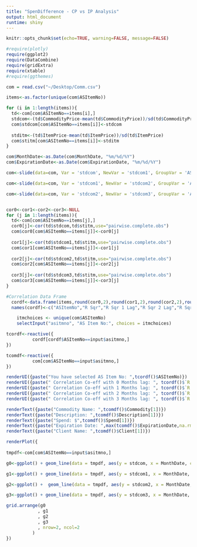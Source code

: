 ```yaml
---
title: "SpenDifference - CP vs IP Analysis"
output: html_document
runtime: shiny
---
```


```r
knitr::opts_chunk$set(echo=TRUE, warning=FALSE, message=FALSE)
```

```r
#require(plotly)
require(ggplot2)
require(DataCombine)
require(gridExtra)
require(xtable)
#require(ggthemes)
```


```r
com = read.csv("~/Desktop/Comm.csv")

items<-as.factor(unique(com$ASItemNo))

for (i in 1:length(items)){
  td<-com[com$ASItemNo==items[i],]
  stdcom<-(td$CommodityPrice-mean(td$CommodityPrice))/sd(td$CommodityPrice)
  com$stdcom[com$ASItemNo==items[i]]<-stdcom
  
  stditm<-(td$ItemPrice-mean(td$ItemPrice))/sd(td$ItemPrice)
  com$stitm[com$ASItemNo==items[i]]<-stditm
}

com$MonthDate<-as.Date(com$MonthDate, "%m/%d/%Y")
com$ExpirationDate<-as.Date(com$ExpirationDate, "%m/%d/%Y")

com<-slide(data=com, Var = 'stdcom', NewVar = 'stdcom1', GroupVar = 'ASItemNo', slideBy = -1)

com<-slide(data=com, Var = 'stdcom1', NewVar = 'stdcom2', GroupVar = 'ASItemNo', slideBy = -1)

com<-slide(data=com, Var = 'stdcom2', NewVar = 'stdcom3', GroupVar = 'ASItemNo', slideBy = -1)


cor0<-cor1<-cor2<-cor3<-NULL
for (j in 1:length(items)){
  td<-com[com$ASItemNo==items[j],]
  cor0[j]<-cor(td$stdcom,td$stitm,use="pairwise.complete.obs")
  com$cor0[com$ASItemNo==items[j]]<-cor0[j]
  
  cor1[j]<-cor(td$stdcom1,td$stitm,use="pairwise.complete.obs")
  com$cor1[com$ASItemNo==items[j]]<-cor1[j]
  
  cor2[j]<-cor(td$stdcom2,td$stitm,use="pairwise.complete.obs")
  com$cor2[com$ASItemNo==items[j]]<-cor2[j]
  
  cor3[j]<-cor(td$stdcom3,td$stitm,use="pairwise.complete.obs")
  com$cor3[com$ASItemNo==items[j]]<-cor3[j]
}

#Correlation Data Frame 
  cordf<-data.frame(items,round(cor0,2),round(cor1,2),round(cor2,2),round(cor3,2))
  names(cordf)<-c("ASItemNo","R Sqr","R Sqr 1 Lag","R Sqr 2 Lag","R Sqr 3 Lag")
```

```r
    itmchoices <- unique(com$ASItemNo)
    selectInput("asitmno", "AS Item No:", choices = itmchoices)
```


```r
tcordf<-reactive({ 
          cordf[cordf$ASItemNo==input$asitmno,]
})
```


```r
tcomdf<-reactive({ 
          com[com$ASItemNo==input$asitmno,]
})
```


```r
renderUI({paste("You have selected AS Item No: ",tcordf()$ASItemNo)})
renderUI({paste(" Correlation Co-eff with 0 Months lag: ", tcordf()$`R Sqr`)})
renderUI({paste(" Correlation Co-eff with 1 Months lag: ", tcordf()$`R Sqr 1 Lag`)})
renderUI({paste(" Correlation Co-eff with 2 Months lag: ", tcordf()$`R Sqr 2 Lag`)})
renderUI({paste(" Correlation Co-eff with 3 Months lag: ", tcordf()$`R Sqr 3 Lag`)})
```

```r
renderText({paste("Commodity Name: ",tcomdf()$Commodity[1])})
renderText({paste("Description: ",tcomdf()$Description[1])})
renderText({paste("Spend: $",tcomdf()$Spend[1])})
renderText({paste("Expiration Date: ",max(tcomdf()$ExpirationDate,na.rm = TRUE))})
renderText({paste("Client Name: ",tcomdf()$Client[1])})
```


```r
renderPlot({
  
tmpdf<-com[com$ASItemNo==input$asitmno,]

g0<-ggplot() + geom_line(data = tmpdf, aes(y = stdcom, x = MonthDate, color = "Commodity Price")) +geom_line(data = tmpdf, aes(y = stitm, x = MonthDate, color = "Item Price",text = paste("R2 value:",round(cor0*100,2),"%"))) + ylab('Price') + xlab('Month Date')+ggtitle("IP vs CP")+theme(axis.text.x=element_text(angle=50, vjust=0.5))+theme_dark()

g1<-ggplot() + geom_line(data = tmpdf, aes(y = stdcom1, x = MonthDate, color = "Commodity Price")) +geom_line(data = tmpdf, aes(y = stitm, x = MonthDate, color = "Item Price",text = paste("R2 value:",round(cor1*100,2),"%")))  +ylab('Price') + xlab('Month Date')+ggtitle("CP lagged by 1 month")+theme(axis.text.x=element_text(angle=50, vjust=0.5))+theme_gray()

g2<-ggplot() +  geom_line(data = tmpdf, aes(y = stdcom2, x = MonthDate, color = "Commodity Price")) +geom_line(data = tmpdf, aes(y = stitm, x = MonthDate, color = "Item Price",text = paste("R2 value:",round(cor2*100,2),"%"))) + ylab('Price') + xlab('Month Date')+ggtitle("CP lagged by 2 months")+theme(axis.text.x=element_text(angle=50, vjust=0.5))+theme_gray()

g3<-ggplot() + geom_line(data = tmpdf, aes(y = stdcom3, x = MonthDate, color = "Commodity Price")) +geom_line(data = tmpdf, aes(y = stitm, x = MonthDate, color = "Item Price",text = paste("R2 value:",round(cor3*100,2),"%")))  + ylab('Price') + xlab('Month Date')+ggtitle("CP lagged by 3 months")+theme(axis.text.x=element_text(angle=50, vjust=0.5))+theme_gray()

grid.arrange(g0
            , g1
            , g2
            , g3
            , nrow=2, ncol=2
          )
})
```
